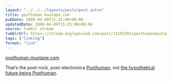 ```yaml
---
layout: "../../../layouts/posts/post.astro"
title: posthuman.muxtape.com
pubDate: 2008-04-09T15:25:00+00:00
updatedDate: 2008-04-09T15:25:00+00:00
source: tumblr stream
tumblrUrl: https://stream.anglepoised.com/post/31255303/posthumanmuxtapecom
tags: ["linklog"]
format: "link"
---
```


[posthuman.muxtape.com][1]

That&rsquo;s the post-rock, post-electronica <a href="http://www.myspace.com/posthumanmusic">Posthuman</a>, not <a href="http://en.wikipedia.org/wiki/Posthuman_(human_evolution)">the hypothetical future being Posthuman</a>.

[1]: http://posthuman.muxtape.com/
